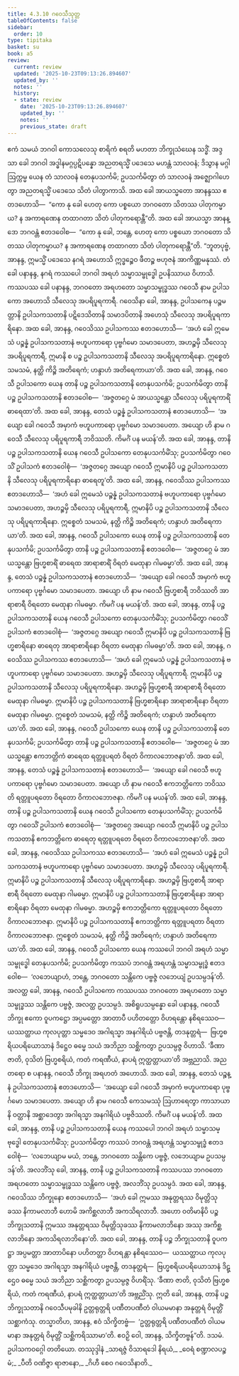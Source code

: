 ```yaml
---
title: 4.3.10 ဂဝေသီသုတ္တ
tableOfContents: false
sidebar:
  order: 10
type: tipitaka
basket: su
book: a5
review:
  current: review
  updated: '2025-10-23T09:13:26.894607'
  updated_by: ''
  notes: ''
  history:
  - state: review
    date: '2025-10-23T09:13:26.894607'
    updated_by: ''
    notes: ''
    previous_state: draft
---
```



<ReviewStatus review={frontmatter.review} showDetails={true} />

<HypothesisAnnotation frontmatter={frontmatter} />

<DynamicBreadcrumb />

<Division number="180" book="a5" e="ch" v="16" p="189">

<Paragraph number="1059" book="a5">
ဧကံ သမယံ ဘဂဝါ ကောသလေသု စာရိကံ စရတိ မဟတာ ဘိက္ခုသံဃေန သဒ္ဓိံ. အဒ္ဒသာ ခေါ ဘဂဝါ အဒ္ဓါနမဂ္ဂပ္ပဋိပန္နော အညတရသ္မိံ ပဒေသေ မဟန္တံ သာလဝနံ; ဒိသွာန မဂ္ဂါ ဩက္ကမ္မ ယေန တံ သာလဝနံ တေနုပသင်္ကမိ; ဥပသင်္ကမိတွာ တံ သာလဝနံ အဇ္ဈောဂါဟေတွာ အညတရသ္မိံ ပဒေသေ သိတံ ပါတွာကာသိ.
</Paragraph>

<Paragraph number="1060" book="a5">
အထ ခေါ အာယသ္မတော အာနန္ဒဿ ဧတဒဟောသိ—  “ကော နု ခေါ ဟေတု ကော ပစ္စယော ဘဂဝတော သိတဿ ပါတုကမ္မာယ? န အကာရဏေန တထာဂတာ သိတံ ပါတုကရောန္တီ”တိ. အထ ခေါ အာယသ္မာ အာနန္ဒော ဘဂဝန္တံ ဧတဒဝေါစ—  “ကော နု ခေါ, ဘန္တေ, ဟေတု ကော ပစ္စယော ဘဂဝတော သိတဿ ပါတုကမ္မာယ? န အကာရဏေန တထာဂတာ သိတံ ပါတုကရောန္တီ”တိ.
</Paragraph>

<Paragraph number="1061" book="a5">
“ဘူတပုဗ္ဗံ, အာနန္ဒ, ဣမသ္မိံ ပဒေသေ နဂရံ အဟောသိ ဣဒ္ဓဉ္စေဝ ဖီတဉ္စ ဗဟုဇနံ အာကိဏ္ဏမနုဿံ. တံ ခေါ ပနာနန္ဒ, နဂရံ ကဿပေါ ဘဂဝါ အရဟံ သမ္မာသမ္ဗုဒ္ဓေါ ဥပနိဿာယ ဝိဟာသိ. ကဿပဿ ခေါ ပနာနန္ဒ, ဘဂဝတော အရဟတော သမ္မာသမ္ဗုဒ္ဓဿ ဂဝေသီ နာမ ဥပါသကော အဟောသိ သီလေသု အပရိပူရကာရီ. ဂဝေသိနာ ခေါ, အာနန္ဒ, ဥပါသကေန ပဉ္စမတ္တာနိ ဥပါသကသတာနိ ပဋိဒေသိတာနိ သမာဒပိတာနိ အဟေသုံ သီလေသု အပရိပူရကာရိနော. အထ ခေါ, အာနန္ဒ, ဂဝေသိဿ ဥပါသကဿ ဧတဒဟောသိ—  ‘အဟံ ခေါ ဣမေသံ ပဉ္စန္နံ ဥပါသကသတာနံ ဗဟူပကာရော ပုဗ္ဗင်္ဂမော သမာဒပေတာ, အဟဉ္စမှိ သီလေသု အပရိပူရကာရီ, ဣမာနိ စ ပဉ္စ ဥပါသကသတာနိ သီလေသု အပရိပူရကာရိနော. ဣစ္စေတံ သမသမံ, နတ္ထိ ကိဉ္စိ အတိရေကံ; ဟန္ဒာဟံ အတိရေကာယာ’တိ.
</Paragraph>

<Paragraph number="1062" book="a5">
အထ ခေါ, အာနန္ဒ, ဂဝေသီ ဥပါသကော ယေန တာနိ ပဉ္စ ဥပါသကသတာနိ တေနုပသင်္ကမိ; ဥပသင်္ကမိတွာ တာနိ ပဉ္စ ဥပါသကသတာနိ ဧတဒဝေါစ—  ‘အဇ္ဇတဂ္ဂေ မံ အာယသ္မန္တော သီလေသု ပရိပူရကာရိံ ဓာရေထာ’တိ. အထ ခေါ, အာနန္ဒ, တေသံ ပဉ္စန္နံ ဥပါသကသတာနံ ဧတဒဟောသိ—  ‘အယျော ခေါ ဂဝေသီ အမှာကံ ဗဟူပကာရော ပုဗ္ဗင်္ဂမော သမာဒပေတာ. အယျော ဟိ နာမ ဂဝေသီ သီလေသု ပရိပူရကာရီ ဘဝိဿတိ. ကိမင်္ဂံ ပန မယန်’တိ. အထ ခေါ, အာနန္ဒ, တာနိ ပဉ္စ ဥပါသကသတာနိ ယေန ဂဝေသီ ဥပါသကော တေနုပသင်္ကမိံသု; ဥပသင်္ကမိတွာ ဂဝေသိံ ဥပါသကံ ဧတဒဝေါစုံ—  ‘အဇ္ဇတဂ္ဂေ အယျော ဂဝေသီ ဣမာနိပိ ပဉ္စ ဥပါသကသတာနိ သီလေသု ပရိပူရကာရိနော ဓာရေတူ’တိ. အထ ခေါ, အာနန္ဒ, ဂဝေသိဿ ဥပါသကဿ ဧတဒဟောသိ—  ‘အဟံ ခေါ ဣမေသံ ပဉ္စန္နံ ဥပါသကသတာနံ ဗဟူပကာရော ပုဗ္ဗင်္ဂမော သမာဒပေတာ, အဟဉ္စမှိ သီလေသု ပရိပူရကာရီ, ဣမာနိပိ ပဉ္စ ဥပါသကသတာနိ သီလေသု ပရိပူရကာရိနော. ဣစ္စေတံ သမသမံ, နတ္ထိ ကိဉ္စိ အတိရေကံ; ဟန္ဒာဟံ အတိရေကာယာ’တိ.
</Paragraph>

<Paragraph number="1063" book="a5">
အထ ခေါ, အာနန္ဒ, ဂဝေသီ ဥပါသကော ယေန တာနိ ပဉ္စ ဥပါသကသတာနိ တေနုပသင်္ကမိ; ဥပသင်္ကမိတွာ တာနိ ပဉ္စ ဥပါသကသတာနိ ဧတဒဝေါစ—  ‘အဇ္ဇတဂ္ဂေ မံ အာယသ္မန္တော ဗြဟ္မစာရိံ ဓာရေထ အာရာစာရိံ ဝိရတံ မေထုနာ ဂါမဓမ္မာ’တိ. အထ ခေါ, အာနန္ဒ, တေသံ ပဉ္စန္နံ ဥပါသကသတာနံ ဧတဒဟောသိ—  ‘အယျော ခေါ ဂဝေသီ အမှာကံ ဗဟူပကာရော ပုဗ္ဗင်္ဂမော သမာဒပေတာ. အယျော ဟိ နာမ ဂဝေသီ ဗြဟ္မစာရီ ဘဝိဿတိ အာရာစာရီ ဝိရတော မေထုနာ ဂါမဓမ္မာ. ကိမင်္ဂံ ပန မယန်’တိ. အထ ခေါ, အာနန္ဒ, တာနိ ပဉ္စ ဥပါသကသတာနိ ယေန ဂဝေသီ ဥပါသကော တေနုပသင်္ကမိံသု; ဥပသင်္ကမိတွာ ဂဝေသိံ ဥပါသကံ ဧတဒဝေါစုံ—  ‘အဇ္ဇတဂ္ဂေ အယျော ဂဝေသီ ဣမာနိပိ ပဉ္စ ဥပါသကသတာနိ ဗြဟ္မစာရိနော ဓာရေတု အာရာစာရိနော ဝိရတာ မေထုနာ ဂါမဓမ္မာ’တိ. အထ ခေါ, အာနန္ဒ, ဂဝေသိဿ ဥပါသကဿ ဧတဒဟောသိ—  ‘အဟံ ခေါ ဣမေသံ ပဉ္စန္နံ ဥပါသကသတာနံ ဗဟူပကာရော ပုဗ္ဗင်္ဂမော သမာဒပေတာ. အဟဉ္စမှိ သီလေသု ပရိပူရကာရီ. ဣမာနိပိ ပဉ္စ ဥပါသကသတာနိ သီလေသု ပရိပူရကာရိနော. အဟဉ္စမှိ ဗြဟ္မစာရီ အာရာစာရီ ဝိရတော မေထုနာ ဂါမဓမ္မာ. ဣမာနိပိ ပဉ္စ ဥပါသကသတာနိ ဗြဟ္မစာရိနော အာရာစာရိနော ဝိရတာ မေထုနာ ဂါမဓမ္မာ. ဣစ္စေတံ သမသမံ, နတ္ထိ ကိဉ္စိ အတိရေကံ; ဟန္ဒာဟံ အတိရေကာယာ’တိ.
</Paragraph>

<Paragraph number="1064" book="a5">
အထ ခေါ, အာနန္ဒ, ဂဝေသီ ဥပါသကော ယေန တာနိ ပဉ္စ ဥပါသကသတာနိ တေနုပသင်္ကမိ; ဥပသင်္ကမိတွာ တာနိ ပဉ္စ ဥပါသကသတာနိ ဧတဒဝေါစ—  ‘အဇ္ဇတဂ္ဂေ မံ အာယသ္မန္တော ဧကဘတ္တိကံ ဓာရေထ ရတ္တူပရတံ ဝိရတံ ဝိကာလဘောဇနာ’တိ. အထ ခေါ, အာနန္ဒ, တေသံ ပဉ္စန္နံ ဥပါသကသတာနံ ဧတဒဟောသိ—  ‘အယျော ခေါ ဂဝေသီ ဗဟူပကာရော ပုဗ္ဗင်္ဂမော သမာဒပေတာ. အယျော ဟိ နာမ ဂဝေသီ ဧကဘတ္တိကော ဘဝိဿတိ ရတ္တူပရတော ဝိရတော ဝိကာလဘောဇနာ. ကိမင်္ဂံ ပန မယန်’တိ. အထ ခေါ, အာနန္ဒ, တာနိ ပဉ္စ ဥပါသကသတာနိ ယေန ဂဝေသီ ဥပါသကော တေနုပသင်္ကမိံသု; ဥပသင်္ကမိတွာ ဂဝေသိံ ဥပါသကံ ဧတဒဝေါစုံ—  ‘အဇ္ဇတဂ္ဂေ အယျော ဂဝေသီ ဣမာနိပိ ပဉ္စ ဥပါသကသတာနိ ဧကဘတ္တိကေ ဓာရေတု ရတ္တူပရတေ ဝိရတေ ဝိကာလဘောဇနာ’တိ. အထ ခေါ, အာနန္ဒ, ဂဝေသိဿ ဥပါသကဿ ဧတဒဟောသိ—  ‘အဟံ ခေါ ဣမေသံ ပဉ္စန္နံ ဥပါသကသတာနံ ဗဟူပကာရော ပုဗ္ဗင်္ဂမော သမာဒပေတာ. အဟဉ္စမှိ သီလေသု ပရိပူရကာရီ. ဣမာနိပိ ပဉ္စ ဥပါသကသတာနိ သီလေသု ပရိပူရကာရိနော. အဟဉ္စမှိ ဗြဟ္မစာရီ အာရာစာရီ ဝိရတော မေထုနာ ဂါမဓမ္မာ. ဣမာနိပိ ပဉ္စ ဥပါသကသတာနိ ဗြဟ္မစာရိနော အာရာစာရိနော ဝိရတာ မေထုနာ ဂါမဓမ္မာ. အဟဉ္စမှိ ဧကဘတ္တိကော ရတ္တူပရတော ဝိရတော ဝိကာလဘောဇနာ. ဣမာနိပိ ပဉ္စ ဥပါသကသတာနိ ဧကဘတ္တိကာ ရတ္တူပရတာ ဝိရတာ ဝိကာလဘောဇနာ. ဣစ္စေတံ သမသမံ, နတ္ထိ ကိဉ္စိ အတိရေကံ; ဟန္ဒာဟံ အတိရေကာယာ’တိ.
</Paragraph>

<Paragraph number="1065" book="a5">
အထ ခေါ, အာနန္ဒ, ဂဝေသီ ဥပါသကော ယေန ကဿပေါ ဘဂဝါ အရဟံ သမ္မာသမ္ဗုဒ္ဓေါ တေနုပသင်္ကမိ; ဥပသင်္ကမိတွာ ကဿပံ ဘဂဝန္တံ အရဟန္တံ သမ္မာသမ္ဗုဒ္ဓံ ဧတဒဝေါစ—  ‘လဘေယျာဟံ, ဘန္တေ, ဘဂဝတော သန္တိကေ ပဗ္ဗဇ္ဇံ လဘေယျံ ဥပသမ္ပဒန်’တိ. အလတ္ထ ခေါ, အာနန္ဒ, ဂဝေသီ ဥပါသကော ကဿပဿ ဘဂဝတော အရဟတော သမ္မာသမ္ဗုဒ္ဓဿ သန္တိကေ ပဗ္ဗဇ္ဇံ, အလတ္ထ ဥပသမ္ပဒံ. အစိရူပသမ္ပန္နော ခေါ ပနာနန္ဒ, ဂဝေသီ ဘိက္ခု ဧကော ဝူပကဋ္ဌော အပ္ပမတ္တော အာတာပီ ပဟိတတ္တော ဝိဟရန္တော နစိရဿေဝ—  ယဿတ္ထာယ ကုလပုတ္တာ သမ္မဒေဝ အဂါရသ္မာ အနဂါရိယံ ပဗ္ဗဇန္တိ, တဒနုတ္တရံ—  ဗြဟ္မစရိယပရိယောသာနံ ဒိဋ္ဌေဝ ဓမ္မေ သယံ အဘိညာ သစ္ဆိကတွာ ဥပသမ္ပဇ္ဇ ဝိဟာသိ. ‘ခီဏာ ဇာတိ, ဝုသိတံ ဗြဟ္မစရိယံ, ကတံ ကရဏီယံ, နာပရံ ဣတ္ထတ္တာယာ’တိ အဗ္ဘညာသိ. အညတရော စ ပနာနန္ဒ, ဂဝေသီ ဘိက္ခု အရဟတံ အဟောသိ.
</Paragraph>

<Paragraph number="1066" book="a5">
အထ ခေါ, အာနန္ဒ, တေသံ ပဉ္စန္နံ ဥပါသကသတာနံ ဧတဒဟောသိ—  ‘အယျော ခေါ ဂဝေသီ အမှာကံ ဗဟူပကာရော ပုဗ္ဗင်္ဂမော သမာဒပေတာ. အယျော ဟိ နာမ ဂဝေသီ ကေသမဿုံ ဩဟာရေတွာ ကာသာယာနိ ဝတ္ထာနိ အစ္ဆာဒေတွာ အဂါရသ္မာ အနဂါရိယံ ပဗ္ဗဇိဿတိ. ကိမင်္ဂံ ပန မယန်’တိ. အထ ခေါ, အာနန္ဒ, တာနိ ပဉ္စ ဥပါသကသတာနိ ယေန ကဿပေါ ဘဂဝါ အရဟံ သမ္မာသမ္ဗုဒ္ဓေါ တေနုပသင်္ကမိံသု; ဥပသင်္ကမိတွာ ကဿပံ ဘဂဝန္တံ အရဟန္တံ သမ္မာသမ္ဗုဒ္ဓံ ဧတဒဝေါစုံ—  ‘လဘေယျာမ မယံ, ဘန္တေ, ဘဂဝတော သန္တိကေ ပဗ္ဗဇ္ဇံ, လဘေယျာမ ဥပသမ္ပဒန်’တိ. အလဘိံသု ခေါ, အာနန္ဒ, တာနိ ပဉ္စ ဥပါသကသတာနိ ကဿပဿ ဘဂဝတော အရဟတော သမ္မာသမ္ဗုဒ္ဓဿ သန္တိကေ ပဗ္ဗဇ္ဇံ, အလဘိံသု ဥပသမ္ပဒံ.
</Paragraph>

<Paragraph number="1067" book="a5">
အထ ခေါ, အာနန္ဒ, ဂဝေသိဿ ဘိက္ခုနော ဧတဒဟောသိ—  ‘အဟံ ခေါ ဣမဿ အနုတ္တရဿ ဝိမုတ္တိသုခဿ နိကာမလာဘီ ဟောမိ အကိစ္ဆလာဘီ အကသိရလာဘီ. အဟော ဝတိမာနိပိ ပဉ္စ ဘိက္ခုသတာနိ ဣမဿ အနုတ္တရဿ ဝိမုတ္တိသုခဿ နိကာမလာဘိနော အဿု အကိစ္ဆလာဘိနော အကသိရလာဘိနော’တိ. အထ ခေါ, အာနန္ဒ, တာနိ ပဉ္စ ဘိက္ခုသတာနိ ဝူပကဋ္ဌာ အပ္ပမတ္တာ အာတာပိနော ပဟိတတ္တာ ဝိဟရန္တာ နစိရဿေဝ—  ယဿတ္ထာယ ကုလပုတ္တာ သမ္မဒေဝ အဂါရသ္မာ အနဂါရိယံ ပဗ္ဗဇန္တိ, တဒနုတ္တရံ—  ဗြဟ္မစရိယပရိယောသာနံ ဒိဋ္ဌေဝ ဓမ္မေ သယံ အဘိညာ သစ္ဆိကတွာ ဥပသမ္ပဇ္ဇ ဝိဟရိံသု. ‘ခီဏာ ဇာတိ, ဝုသိတံ ဗြဟ္မစရိယံ, ကတံ ကရဏီယံ, နာပရံ ဣတ္ထတ္တာယာ’တိ အဗ္ဘညိံသု.
</Paragraph>

<Paragraph number="1068" book="a5">
ဣတိ ခေါ, အာနန္ဒ, တာနိ ပဉ္စ ဘိက္ခုသတာနိ ဂဝေသီပမုခါနိ ဥတ္တရုတ္တရိ ပဏီတပဏီတံ ဝါယမမာနာ အနုတ္တရံ ဝိမုတ္တိံ သစ္ဆာကံသု. တသ္မာတိဟ, အာနန္ဒ, ဧဝံ သိက္ခိတဗ္ဗံ—  ‘ဥတ္တရုတ္တရိ ပဏီတပဏီတံ ဝါယမမာနာ အနုတ္တရံ ဝိမုတ္တိံ သစ္ဆိကရိဿာမာ’တိ. ဧဝဉှိ ဝေါ, အာနန္ဒ, သိက္ခိတဗ္ဗန်”တိ.

</Paragraph>
</Division>

<Paragraph number="1069" type="center" book="a5">
ဒသမံ.



</Paragraph>

<Paragraph number="1070" type="center" book="a5">
ဥပါသကဝဂ္ဂေါ တတိယော.



</Paragraph>

<Paragraph number="1071" type="center" book="a5">
တဿုဒ္ဒါနံ


</Paragraph>

<Paragraph number="1072" type="verses" book="a5">
_သာရဇ္ဇံ ဝိသာရဒေါ နိရယံ,_  
_ဝေရံ စဏ္ဍာလပဉ္စမံ;_  
_ပီတိ ဝဏိဇ္ဇာ ရာဇာနော,_  
_ဂိဟီ စေဝ ဂဝေသိနာတိ._
</Paragraph>